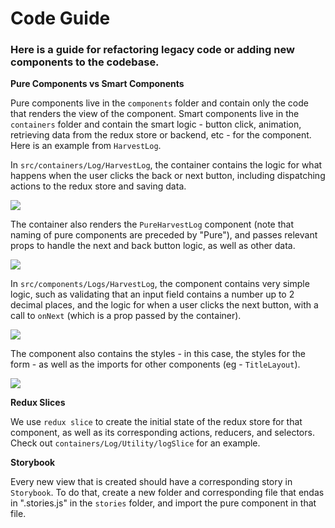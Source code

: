 
<Meta title="Docs/refactoringGuide" />

# Code Guide

### Here is a guide for refactoring legacy code or adding new components to the codebase.


**Pure Components vs Smart Components**

Pure components live in the `components` folder and contain only the code that renders the view of the component. Smart components live in the `containers` folder and contain the smart logic - button click, animation, retrieving data from the redux store or backend, etc - for the component. Here is an example from `HarvestLog`.

In `src/containers/Log/HarvestLog`, the container contains the logic for what happens when the user clicks the back or next button, including dispatching actions to the redux store and saving data.

<img src={HarvestLogPure1}/>

The container also renders the `PureHarvestLog` component (note that naming of pure components are preceded by "Pure"), and passes relevant props to handle the next and back button logic, as well as other data.

<img src={HarvestLogPure2}/>

In `src/components/Logs/HarvestLog`, the component contains very simple logic, such as validating that an input field contains a number up to 2 decimal places, and the logic for when a user clicks the next button, with a call to `onNext` (which is a prop passed by the container).

<img src={HarvestLogSmart1}/>

The component also contains the styles - in this case, the styles for the form - as well as the imports for other components (eg - `TitleLayout`).

<img src={HarvestLogSmart2}/>

**Redux Slices**

We use `redux slice` to create the initial state of the redux store for that component, as well as its corresponding actions, reducers, and selectors. Check out `containers/Log/Utility/logSlice` for an example.

**Storybook**

Every new view that is created should have a corresponding story in `Storybook`. To do that, create a new folder and corresponding file that endas in ".stories.js" in the `stories` folder, and import the pure component in that file.
